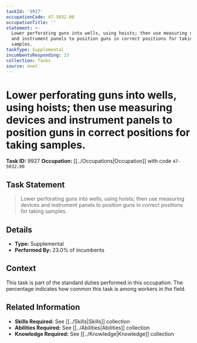 ```yaml
---
taskId: '9927'
occupationCode: 47-5032.00
occupationTitle: ''
statement: >-
  Lower perforating guns into wells, using hoists; then use measuring devices
  and instrument panels to position guns in correct positions for taking
  samples.
taskType: Supplemental
incumbentsResponding: 23
collection: Tasks
source: onet
---
```

# Lower perforating guns into wells, using hoists; then use measuring devices and instrument panels to position guns in correct positions for taking samples.

**Task ID:** 9927
**Occupation:** [[../Occupations|Occupation]] with code `47-5032.00`

## Task Statement

> Lower perforating guns into wells, using hoists; then use measuring devices and instrument panels to position guns in correct positions for taking samples.

## Details

- **Type:** Supplemental
- **Performed By:** 23.0% of incumbents

## Context

This task is part of the standard duties performed in this occupation. The percentage indicates how common this task is among workers in the field.

## Related Information

- **Skills Required:** See [[../Skills|Skills]] collection
- **Abilities Required:** See [[../Abilities|Abilities]] collection
- **Knowledge Required:** See [[../Knowledge|Knowledge]] collection
